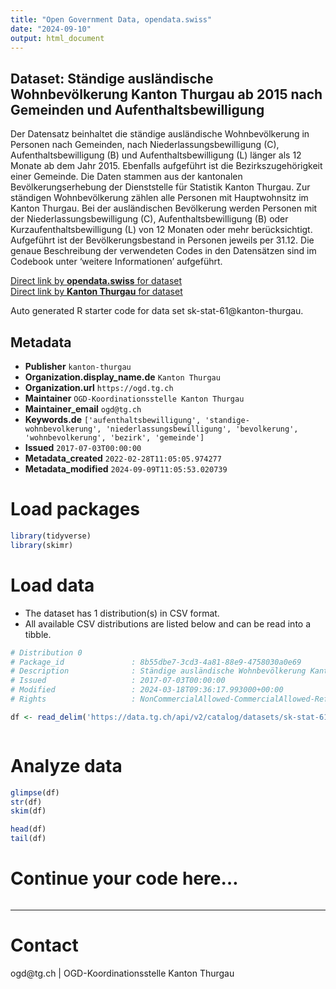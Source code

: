 ```yaml
---
title: "Open Government Data, opendata.swiss"
date: "2024-09-10"
output: html_document
---
```


## Dataset: Ständige ausländische Wohnbevölkerung Kanton Thurgau ab 2015 nach Gemeinden und Aufenthaltsbewilligung

Der Datensatz beinhaltet die ständige ausländische Wohnbevölkerung in Personen nach Gemeinden, nach Niederlassungsbewilligung (C), Aufenthaltsbewilligung (B) und Aufenthaltsbewilligung (L) länger als 12 Monate ab dem Jahr 2015. Ebenfalls aufgeführt ist die Bezirkszugehörigkeit einer Gemeinde.
Die Daten stammen aus der kantonalen Bevölkerungserhebung der Dienststelle für Statistik Kanton Thurgau. Zur ständigen Wohnbevölkerung zählen alle Personen mit Hauptwohnsitz im Kanton Thurgau. Bei der ausländischen Bevölkerung werden Personen mit der Niederlassungsbewilligung (C), Aufenthaltsbewilligung (B) oder Kurzaufenthaltsbewilligung (L) von 12 Monaten oder mehr berücksichtigt. Aufgeführt ist der Bevölkerungsbestand in Personen jeweils per 31.12. Die genaue Beschreibung der verwendeten Codes in den Datensätzen sind im Codebook unter 'weitere Informationen' aufgeführt.

[Direct link by **opendata.swiss** for dataset](https://opendata.swiss/de/dataset/standige-auslandische-wohnbevolkerung-kanton-thurgau-ab-2015-nach-gemeinden-und-aufenthaltsbewi)<br>
[Direct link by **Kanton Thurgau** for dataset](https://data.tg.ch/explore/dataset/sk-stat-61/)

Auto generated R starter code for data set sk-stat-61@kanton-thurgau.

## Metadata

- **Publisher** `kanton-thurgau`
- **Organization.display_name.de** `Kanton Thurgau`
- **Organization.url** `https://ogd.tg.ch`
- **Maintainer** `OGD-Koordinationsstelle Kanton Thurgau`
- **Maintainer_email** `ogd@tg.ch`
- **Keywords.de** `['aufenthaltsbewilligung', 'standige-wohnbevolkerung', 'niederlassungsbewilligung', 'bevolkerung', 'wohnbevolkerung', 'bezirk', 'gemeinde']`
- **Issued** `2017-07-03T00:00:00`
- **Metadata_created** `2022-02-28T11:05:05.974277`
- **Metadata_modified** `2024-09-09T11:05:53.020739`


# Load packages

```r

library(tidyverse)
library(skimr)

```

# Load data

-   The dataset has 1 distribution(s) in CSV format.
-   All available CSV distributions are listed below and can be read into a tibble.

```r

# Distribution 0
# Package_id               : 8b55dbe7-3cd3-4a81-88e9-4758030a0e69
# Description              : Ständige ausländische Wohnbevölkerung Kanton Thurgau ab 2015 nach Gemeinden und Aufenthaltsbewilligung (csv)
# Issued                   : 2017-07-03T00:00:00
# Modified                 : 2024-03-18T09:36:17.993000+00:00
# Rights                   : NonCommercialAllowed-CommercialAllowed-ReferenceRequired

df <- read_delim('https://data.tg.ch/api/v2/catalog/datasets/sk-stat-61/exports/csv?use_labels=true')



```

# Analyze data

```r

glimpse(df)
str(df)
skim(df)

head(df)
tail(df)

```

# Continue your code here...

```r

```

------------------------------------------------------------------------

# Contact

ogd@tg.ch | OGD-Koordinationsstelle Kanton Thurgau
